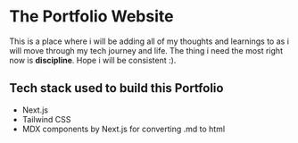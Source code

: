 # The Portfolio Website

This is a place where i will be adding all of my thoughts and learnings to as i will move through my tech journey and life. The thing i need the most right now is **discipline**. Hope i will be consistent :).

## Tech stack used to build this Portfolio

- Next.js
- Tailwind CSS
- MDX components by Next.js for converting .md to html
